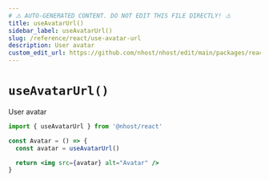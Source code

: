 ```yaml
---
# ⚠️ AUTO-GENERATED CONTENT. DO NOT EDIT THIS FILE DIRECTLY! ⚠️
title: useAvatarUrl()
sidebar_label: useAvatarUrl()
slug: /reference/react/use-avatar-url
description: User avatar
custom_edit_url: https://github.com/nhost/nhost/edit/main/packages/react/src/hooks/user.ts#L352
---
```


# `useAvatarUrl()`

User avatar

```jsx
import { useAvatarUrl } from '@nhost/react'

const Avatar = () => {
  const avatar = useAvatarUrl()

  return <img src={avatar} alt="Avatar" />
}
```
